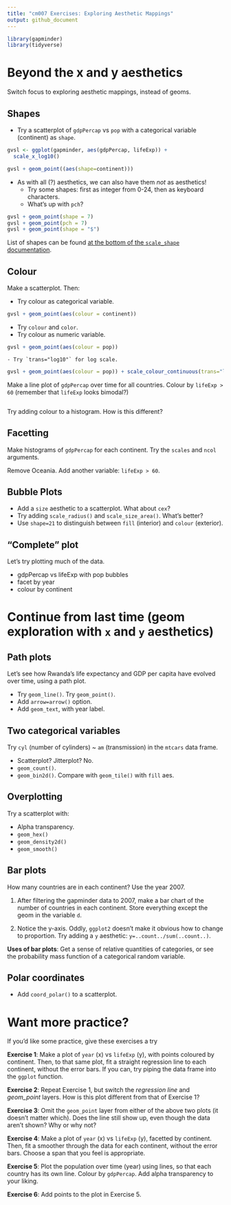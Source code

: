 ```yaml
---
title: "cm007 Exercises: Exploring Aesthetic Mappings"
output: github_document
---
```


```r
library(gapminder)
library(tidyverse)
```


# Beyond the x and y aesthetics

Switch focus to exploring aesthetic mappings, instead of geoms. 

## Shapes

- Try a scatterplot of `gdpPercap` vs `pop` with a categorical variable (continent) as `shape`.

```r
gvsl <- ggplot(gapminder, aes(gdpPercap, lifeExp)) +
  scale_x_log10()

gvsl + geom_point((aes(shape=continent)))
```


- As with all (?) aesthetics, we can also have them _not_ as aesthetics!
    - Try some shapes: first as integer from 0-24, then as keyboard characters.
    - What's up with `pch`?
    
```r
gvsl + geom_point(shape = 7)
gvsl + geom_point(pch = 7)
gvsl + geom_point(shape = "$")
```
    

List of shapes can be found [at the bottom of the `scale_shape` documentation](https://ggplot2.tidyverse.org/reference/scale_shape.html).

## Colour

Make a scatterplot. Then:

- Try colour as categorical variable.

```r
gvsl + geom_point(aes(colour = continent))
```

- Try `colour` and `color`. 
- Try colour as numeric variable.

```r
gvsl + geom_point(aes(colour = pop))
```


    - Try `trans="log10"` for log scale.
    
```r
gvsl + geom_point(aes(colour = pop)) + scale_colour_continuous(trans="log10")
```

Make a line plot of `gdpPercap` over time for all countries. Colour by `lifeExp > 60` (remember that `lifeExp` looks bimodal?)

```r

```


Try adding colour to a histogram. How is this different?

## Facetting

Make histograms of `gdpPercap` for each continent. Try the `scales` and `ncol` arguments. 

Remove Oceania. Add another variable: `lifeExp > 60`. 

## Bubble Plots

- Add a `size` aesthetic to a scatterplot. What about `cex`?
- Try adding `scale_radius()` and `scale_size_area()`. What's better?
- Use `shape=21` to distinguish between `fill` (interior) and `colour` (exterior).

## "Complete" plot

Let's try plotting much of the data.

- gdpPercap vs lifeExp with pop bubbles
- facet by year
- colour by continent



# Continue from last time (geom exploration with `x` and `y` aesthetics)

## Path plots

Let's see how Rwanda's life expectancy and GDP per capita have evolved over time, using a path plot.

- Try `geom_line()`. Try `geom_point()`.
- Add `arrow=arrow()` option.
- Add `geom_text`, with year label. 


## Two categorical variables

Try `cyl` (number of cylinders) ~ `am` (transmission) in the `mtcars` data frame.

- Scatterplot? Jitterplot? No.
- `geom_count()`.
- `geom_bin2d()`. Compare with `geom_tile()` with `fill` aes.

## Overplotting

Try a scatterplot with:

- Alpha transparency.
- `geom_hex()`
- `geom_density2d()`
- `geom_smooth()`


## Bar plots

How many countries are in each continent? Use the year 2007.

1. After filtering the gapminder data to 2007, make a bar chart of the number of countries in each continent. Store everything except the geom in the variable `d`.



2. Notice the y-axis. Oddly, `ggplot2` doesn't make it obvious how to change to proportion. Try adding a `y` aesthetic: `y=..count../sum(..count..)`.



__Uses of bar plots__: Get a sense of relative quantities of categories, or see the probability mass function of a categorical random variable.



## Polar coordinates

- Add `coord_polar()` to a scatterplot.


# Want more practice?

If you'd like some practice, give these exercises a try

__Exercise 1__: Make a plot of `year` (x) vs `lifeExp` (y), with points coloured by continent. Then, to that same plot, fit a straight regression line to each continent, without the error bars. If you can, try piping the data frame into the `ggplot` function.

__Exercise 2__: Repeat Exercise 1, but switch the _regression line_ and _geom\_point_ layers. How is this plot different from that of Exercise 1?

__Exercise 3__: Omit the `geom_point` layer from either of the above two plots (it doesn't matter which). Does the line still show up, even though the data aren't shown? Why or why not?

__Exercise 4__: Make a plot of `year` (x) vs `lifeExp` (y), facetted by continent. Then, fit a smoother through the data for each continent, without the error bars. Choose a span that you feel is appropriate.

__Exercise 5__: Plot the population over time (year) using lines, so that each country has its own line. Colour by `gdpPercap`. Add alpha transparency to your liking. 

__Exercise 6__: Add points to the plot in Exercise 5.